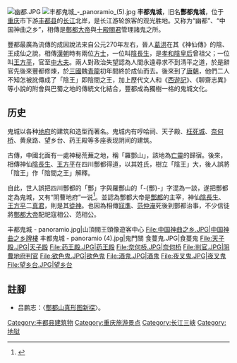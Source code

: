 [[File:幽都.JPG|thumb]]
[[File:丰都鬼城_-_panoramio_(5).jpg|thumb]]
'''丰都鬼城'''，旧名'''酆都鬼城'''，位于[[重庆|重庆]]市下游[[丰都县|丰都县]]的[[长江|长江]]北岸，是长江游轮旅客的观光胜地。又称为“幽都”、“中国神曲之乡”，相傳是[[酆都大帝|酆都大帝]]與[[十殿閻君|十殿閻君]]管理諸鬼之所。

豐都最廣為流傳的成因說法来自公元270年左右，晉人[[葛洪|葛洪]]在其《神仙傳》的陰、王成仙之說，相傳[[漢朝|漢朝]]時有兩位[[方士|方士]]，一位叫[[陰長生|陰長生]]，是[[孝和陰皇后|孝和陰皇后]]曾祖父；一位叫[[王方平|王方平]]，官至[[中大夫|中大夫]]。兩人對政治失望認為人間永遠尋求不到清平之道，於是辭官先後來豐都修煉，於[[三國|三國]]魏[[青龍_(曹魏)|青龍]]初年間終於成仙而去。後來到了[[唐朝|唐朝]]，他們二人不知怎被訛傳成了「陰王」即陰間之王，加上歷代文人和《[[西遊記|西遊記]]》、《聊齋志異》等小說的附會與巴蜀之地的傳統文化結合，豐都成為獨樹一格的鬼城文化。

==历史==
鬼城以各种[[地府|地府]]的建筑和造型而著名。鬼城内有哼哈祠、天子殿、[[枉死城|枉死城]]、[[奈何桥|奈何桥]]、黄泉路、望乡台、药王殿等多座表现阴间的建筑。

古傳，中國北面有一處神秘荒蕪之地，稱「羅酆山」，該地為[[亡靈|亡靈]]的歸宿。後來，相傳神仙[[陰長生|陰長生]]、[[王方平|王方平]]在四川酆都得道，以其姓氏，樹立「陰王」大{{zy|纛|dào}}，後人誤將「陰王」作「陰間之王」解釋。

自此，世人誤把四川酆都的「酆」字與羅酆山的「-{酆}-」字混為一談，遂把酆都定為鬼城，又有“阴曹地府”一说<ref>{{Citebook|author=劉天賜|title=天賜玄機|location=|publisher=快樂書房|date=2010年|pages=第24頁|ISBN=9789881935342|accessdate=2011年8月7日|url=|language=中文|quote=}}</ref>。並認為酆都大帝是[[酆都|酆都]]的主宰，神仙[[陰長生|陰長生]]、[[王方平|王方平]]二[[真君|真君]]，則是其[[從神|從神]]。也因為相傳[[寇準|寇準]]、[[范仲淹|范仲淹]]死後到酆都治事，不少信徒將[[酆都大帝|酆都大帝]]配祀寇相公、范相公。


<gallery>
丰都鬼城 - panoramio.jpg|山頂閻王頭像遊客中心
File:中国神曲之乡.JPG|中国神曲之乡牌樓
丰都鬼城 - panoramio (4).jpg|鬼門關
食蔓鬼.JPG|食蔓鬼
File:天子殿.JPG|天子殿
File:药王殿.JPG|药王殿
File:奈何桥.JPG|奈何桥
File:判官.JPG|阴曹地府判官
File:欲色鬼.JPG|欲色鬼
File:酒鬼.JPG|酒鬼
File:夜叉鬼.JPG|夜叉鬼
File:望乡台.JPG|望乡台
</gallery>

==註腳==
<references />
*吕鹏志：〈[http://www.nssd.org/articles/article_read.aspx?id=672111887 酆都山真形图新探]{{Wayback|url=http://www.nssd.org/articles/article_read.aspx?id=672111887 |date=20190221043730 }}〉。
{{Commonscat|Fengdu Ghost City}}

{{重庆市}}
[[Category:丰都县建筑物|Category:丰都县建筑物]]
[[Category:重庆旅游景点|Category:重庆旅游景点]]
[[Category:长江三峡|Category:长江三峡]]
[[Category:地狱|Category:地狱]]